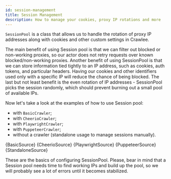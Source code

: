 ```yaml
---
id: session-management
title: Session Management
description: How to manage your cookies, proxy IP rotations and more
---
```





&#8203;<ApiLink to="core/class/SessionPool">`SessionPool`</ApiLink> is a class that allows us to handle the rotation of proxy IP addresses along with cookies and other custom settings in Crawlee.

The main benefit of using Session pool is that we can filter out blocked or non-working proxies,
so our actor does not retry requests over known blocked/non-working proxies.
Another benefit of using SessionPool is that we can store information tied tightly to an IP address,
such as cookies, auth tokens, and particular headers. Having our cookies and other identifiers used only with a specific IP will reduce the chance of being blocked.
The last but not least benefit is the even rotation of IP addresses - SessionPool  picks the session randomly,
which should prevent burning out a small pool of available IPs.

Now let's take a look at the examples of how to use Session pool:
- with <ApiLink to="basic-crawler/class/BasicCrawler">`BasicCrawler`</ApiLink>;
- with <ApiLink to="cheerio-crawler/class/CheerioCrawler">`CheerioCrawler`</ApiLink>;
- with <ApiLink to="playwright-crawler/class/PlaywrightCrawler">`PlaywrightCrawler`</ApiLink>;
- with <ApiLink to="puppeteer-crawler/class/PuppeteerCrawler">`PuppeteerCrawler`</ApiLink>;
- without a crawler (standalone usage to manage sessions manually).

<Tabs groupId="session_pool">
    <TabItem value="basic" label="BasicCrawler" default>
        <CodeBlock language="js">
            {BasicSource}
        </CodeBlock>
    </TabItem>
    <TabItem value="cheerio" label="CheerioCrawler" default>
        <CodeBlock language="js">
            {CheerioSource}
        </CodeBlock>
    </TabItem>
    <TabItem value="playwright" label="PlaywrightCrawler">
        <CodeBlock language="js">
            {PlaywrightSource}
        </CodeBlock>
    </TabItem>
    <TabItem value="puppeteer" label="PuppeteerCrawler">
        <CodeBlock language="js">
            {PuppeteerSource}
        </CodeBlock>
    </TabItem>
    <TabItem value="standalone" label="Standalone">
        <CodeBlock language="js">
            {StandaloneSource}
        </CodeBlock>
    </TabItem>
</Tabs>

These are the basics of configuring SessionPool.
Please, bear in mind that a Session pool needs time to find working IPs and build up the pool,
so we will probably see a lot of errors until it becomes stabilized.
